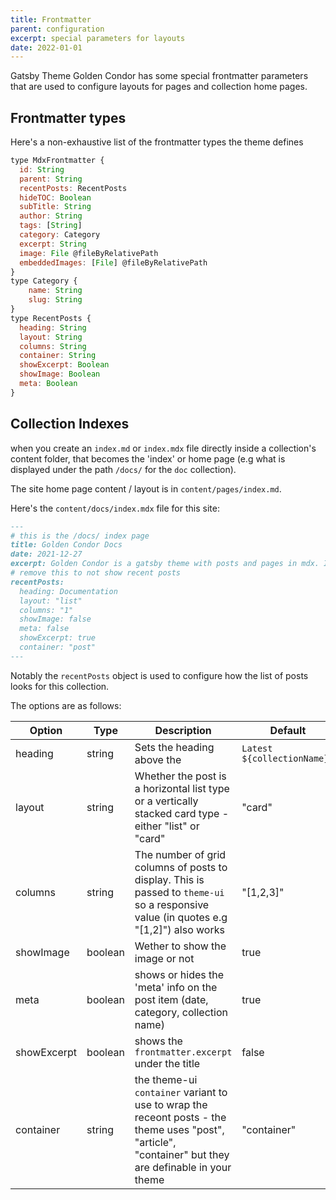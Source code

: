 ```yaml
---
title: Frontmatter
parent: configuration
excerpt: special parameters for layouts
date: 2022-01-01
---
```


Gatsby Theme Golden Condor has some special frontmatter parameters that are used to configure layouts for pages and collection home pages.

## Frontmatter types

Here's a non-exhaustive list of the frontmatter types the theme defines

```js
type MdxFrontmatter {
  id: String
  parent: String
  recentPosts: RecentPosts
  hideTOC: Boolean
  subTitle: String
  author: String
  tags: [String]
  category: Category
  excerpt: String
  image: File @fileByRelativePath
  embeddedImages: [File] @fileByRelativePath
}
type Category {
    name: String
    slug: String
}
type RecentPosts {
  heading: String
  layout: String
  columns: String
  container: String
  showExcerpt: Boolean
  showImage: Boolean
  meta: Boolean
}
```

## Collection Indexes

when you create an `index.md` or `index.mdx` file directly inside a collection's content folder, that becomes the 'index' or home page (e.g what is displayed under the path `/docs/` for the `doc` collection).

<Panel type="info">

The site home page content / layout is in `content/pages/index.md`.

</Panel>

Here's the `content/docs/index.mdx` file for this site:

```md
---
# this is the /docs/ index page
title: Golden Condor Docs
date: 2021-12-27
excerpt: Golden Condor is a gatsby theme with posts and pages in mdx. It can be used for blogs or documentation. #SEO description
# remove this to not show recent posts
recentPosts:
  heading: Documentation
  layout: "list"
  columns: "1"
  showImage: false
  meta: false
  showExcerpt: true
  container: "post"
---
```

Notably the `recentPosts` object is used to configure how the list of posts looks for this collection.

The options are as follows:

| Option      | Type    | Description                                                                                                                                            | Default                     |
| ----------- | ------- | ------------------------------------------------------------------------------------------------------------------------------------------------------ | --------------------------- |
| heading     | string  | Sets the heading above the                                                                                                                             | `Latest ${collectionName}s` |
| layout      | string  | Whether the post is a horizontal list type or a vertically stacked card type - either "list" or "card"                                                 | "card"                      |
| columns     | string  | The number of grid columns of posts to display. This is passed to `theme-ui` so a responsive value (in quotes e.g "[1,2]") also works                  | "[1,2,3]"                   |
| showImage   | boolean | Wether to show the image or not                                                                                                                        | true                        |
| meta        | boolean | shows or hides the 'meta' info on the post item (date, category, collection name)                                                                      | true                        |
| showExcerpt | boolean | shows the `frontmatter.excerpt` under the title                                                                                                        | false                       |
| container   | string  | the theme-ui `container` variant to use to wrap the receont posts - the theme uses "post", "article", "container" but they are definable in your theme | "container"                 |
